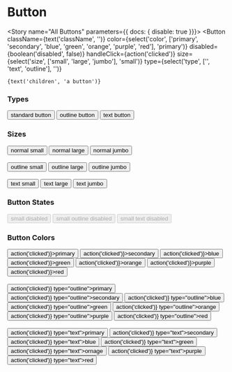 

<Meta component={Button} title="Components/Atoms/Button" />

# Button
<Description of={Button} />
<Props of={Button} />

<Story name="All Buttons" parameters={{ docs: { disable: true }}}>
  <Button
    className={text('className', '')}
    color={select('color', ['primary', 'secondary', 'blue', 'green', 'orange', 'purple', 'red'], 'primary')}
    disabled={boolean('disabled', false)}
    handleClick={action('clicked')}
    size={select('size', ['small', 'large', 'jumbo'], 'small')}
    type={select('type', ['', 'text', 'outline'], '')}
  >
    {text('children', 'a button')}
  </Button>
</Story>

### Types
<Preview>
  <Story name="Button Types">
    <div>
      <Button handleClick={action('clicked')}>standard button</Button>
      <Button handleClick={action('clicked')} type="outline">outline button</Button>
      <Button handleClick={action('clicked')} type="text">text button</Button>
    </div>
  </Story>
</Preview>

### Sizes
<Preview>
  <Story name="Button Sizes">
    <div>
      <div>
        <Button handleClick={action('clicked')} size="small">normal small</Button>
        <Button handleClick={action('clicked')} size="large">normal large</Button>
        <Button handleClick={action('clicked')} size="jumbo">normal jumbo</Button>
      </div>
      <br />
      <div>
        <Button handleClick={action('clicked')} size="small" type="outline">outline small</Button>
        <Button handleClick={action('clicked')} size="large" type="outline">outline large</Button>
        <Button handleClick={action('clicked')} size="jumbo" type="outline">outline jumbo</Button>
      </div>
      <br />
      <div>
        <Button handleClick={action('clicked')} size="small" type="text">text small</Button>
        <Button handleClick={action('clicked')} size="large" type="text">text large</Button>
        <Button handleClick={action('clicked')} size="jumbo" type="text">text jumbo</Button>
      </div>
    </div>
  </Story>
</Preview>

### Button States
<Preview>
  <Story name="Button States">
    <div>
      <Button handleClick={action('clicked')} disabled>small disabled</Button>
      <Button handleClick={action('clicked')} type="outline" disabled>small outline disabled</Button>
      <Button handleClick={action('clicked')} type="text" disabled>small text disabled</Button>
    </div>
  </Story>
</Preview>

### Button Colors
<Preview>
  <Story name="Button Colors">
    <div>
      <div>
        <Button color="primary" handleClick={() => action('clicked')}>primary</Button>
        <Button color="secondary" handleClick={() => action('clicked')}>secondary</Button>
        <Button color="blue" handleClick={() => action('clicked')}>blue</Button>
        <Button color="green" handleClick={() => action('clicked')}>green</Button>
        <Button color="orange" handleClick={() => action('clicked')}>orange</Button>
        <Button color="purple" handleClick={() => action('clicked')}>purple</Button>
        <Button color="red" handleClick={() => action('clicked')}>red</Button>
      </div>
      <br />
      <div>
        <Button color="primary" handleClick={() => action('clicked')} type="outline">primary</Button>
        <Button color="secondary" handleClick={() => action('clicked')} type="outline">secondary</Button>
        <Button color="blue" handleClick={() => action('clicked')} type="outline">blue</Button>
        <Button color="green" handleClick={() => action('clicked')} type="outline">green</Button>
        <Button color="orange" handleClick={() => action('clicked')} type="outline">orange</Button>
        <Button color="purple" handleClick={() => action('clicked')} type="outline">purple</Button>
        <Button color="red" handleClick={() => action('clicked')} type="outline">red</Button>
      </div>
      <br />
      <div>
        <Button color="primary" handleClick={() => action('clicked')} type="text">primary</Button>
        <Button color="secondary" handleClick={() => action('clicked')} type="text">secondary</Button>
        <Button color="blue" handleClick={() => action('clicked')} type="text">blue</Button>
        <Button color="green" handleClick={() => action('clicked')} type="text">green</Button>
        <Button color="orange" handleClick={() => action('clicked')} type="text">ornage</Button>
        <Button color="purple" handleClick={() => action('clicked')} type="text">purple</Button>
        <Button color="red" handleClick={() => action('clicked')} type="text">red</Button>
      </div>
    </div>
  </Story>
</Preview>

